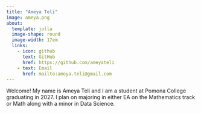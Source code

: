 ```yaml
---
title: "Ameya Teli"
image: ameya.png
about: 
  template: jolla
  image-shape: round
  image-width: 17em
  links: 
    - icon: github
      text: GitHub
      href: https://github.com/ameyateli
    - text: Email
      href: mailto:ameya.teli@gmail.com
---
```


Welcome! My name is Ameya Teli and I am a student at Pomona College graduating in 2027. I plan on majoring in either EA on the Mathematics track or Math along with a minor in Data Science.
